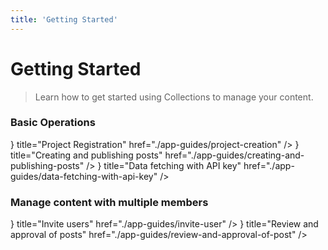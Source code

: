 ```yaml
---
title: 'Getting Started'
---
```



# Getting Started

> Learn how to get started using Collections to manage your content.

### Basic Operations

<Cards>
  <Card icon={<CardIcon />} title="Project Registration" href="./app-guides/project-creation" />
  <Card
    icon={<CardIcon />}
    title="Creating and publishing posts"
    href="./app-guides/creating-and-publishing-posts"
  />
  <Card
    icon={<CardIcon />}
    title="Data fetching with API key"
    href="./app-guides/data-fetching-with-api-key"
  />
</Cards>

### Manage content with multiple members

<Cards>
  <Card icon={<CardIcon />} title="Invite users" href="./app-guides/invite-user" />
  <Card
    icon={<CardIcon />}
    title="Review and approval of posts"
    href="./app-guides/review-and-approval-of-post"
  />
</Cards>
